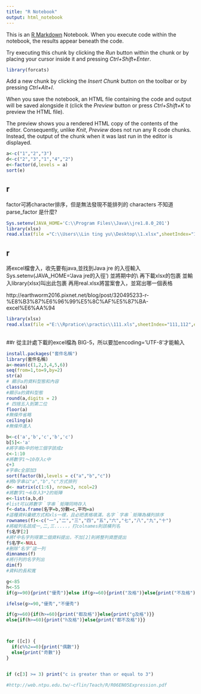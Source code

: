 ```yaml
---
title: "R Notebook"
output: html_notebook
---
```


This is an [R Markdown](http://rmarkdown.rstudio.com) Notebook. When you execute code within the notebook, the results appear beneath the code. 

Try executing this chunk by clicking the *Run* button within the chunk or by placing your cursor inside it and pressing *Ctrl+Shift+Enter*. 

```r


library(forcats)

```

Add a new chunk by clicking the *Insert Chunk* button on the toolbar or by pressing *Ctrl+Alt+I*.

When you save the notebook, an HTML file containing the code and output will be saved alongside it (click the *Preview* button or press *Ctrl+Shift+K* to preview the HTML file).

The preview shows you a rendered HTML copy of the contents of the editor. Consequently, unlike *Knit*, *Preview* does not run any R code chunks. Instead, the output of the chunk when it was last run in the editor is displayed.

```r
a<-c("1","2","3")
d<-c("2","3","1","4","2")
e<-factor(d,levels = a)
sort(e)
```
## r
factor可將character排序，但是無法發現不能排列的 characters
不知道parse_factor 是什麼?


```r
Sys.setenv(JAVA_HOME='C:\\Program Files\\Java\\jre1.8.0_201')
library(xlsx)
read.xlsx(file ="C:\\Users\\Lin ting yu\\Desktop\\1.xlsx",sheetIndex="1")

```
## r
將excel檔會入，收先要有java,並找到Java jre
的入徑輸入
Sys.setenv(JAVA_HOME='Java jre的入徑')
並將期中的\改成\\
再下載xlsx的包裹
並輸入library(xlsx)叫出此包裹
再用real.xlsx將當案會入，並寫出哪一個表格

http://earthworm2016.pixnet.net/blog/post/320495233-r-%E8%B3%87%E6%96%99%E5%8C%AF%E5%87%BA-excel%E6%AA%94



```r
library(xlsx)
read.xlsx(file ="E:\\Rpratice\\practic\\111.xls",sheetIndex="111,112",encoding='UTF-8')
          
```

##r
從主計處下載的excel檔為 BIG-5，所以要加encoding='UTF-8'才能輸入


```r
install.packages("套件名稱")
library(套件名稱)
a<-mean(c(1,2,3,4,5,6))
seq(from=1,to=9,by=2)
str(a)
# 顯示a的資料型態和內容 
class(a)
#顯示a的資料型態
round(a,digits = 2)
# 四捨五入到第二位
floor(a)
#無條件省略
ceiling(a)
#無條件進入
```

```r
b<-c('a','b','c','b','c')
b[5]<-'a'
#將字串b中的地三個字該成z
c<-1:10
#將數字1～10存入c中
c+3
#字串c全部加3
sort(factor(b),levels = c("a","b","c"))
#將b字串以"a","b","c"方式排列
d<- matrix(c(1:6), nrow=3, ncol=2)
#將數字1～6存入3*2的矩陣
e<-list(a,b,d)
#list可以將數字｀字串｀矩陣同時存入
f<-data.frame(名字=b,分數=c,平均=a)
#這種資料彙總方式和xls一樣，且必把表格填滿，名字｀字串｀矩陣為橫列排序
rownames(f)<-c("一","二","三","四","五","六","七","八","九","十")
#將縱列名該成一,二,三.....，打colnames則該橫列名
f$名字[2]
#將f中名字列得第二個資料提出，不加[2]則將整列資歷提出
f$名字<-NULL
#刪除‘名字’這一列
dimnames(f)
#將行列的名字列出
dim(f)
#資料的長和寬
```

```r
g<-85
h<-55
if(g>=90){print("優秀")}else if(g>=60){print("及格")}else{print("不及格")}

ifelse(g>=90,"優秀","不優秀")

if(g>=60){if(h>=60){print("都及格")}else{print("g及格")}}
else{if(h>=60){print("h及格")}else{print("都不及格")}}



for ([c]) {
  if(c%%2==0){print("偶數")}
  else{print("奇數")}
}


if (c[3] >= 3) print("c is greater than or equal to 3")

#http://web.ntpu.edu.tw/~cflin/Teach/R/R06EN05Expression.pdf

```


























